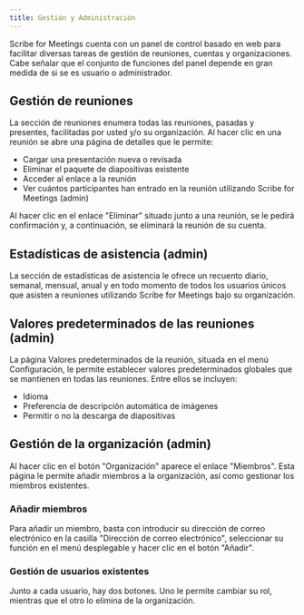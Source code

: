 ```yaml
---
title: Gestión y Administración
---
```


Scribe for Meetings cuenta con un panel de control basado en web para facilitar diversas tareas de gestión de reuniones, cuentas y organizaciones.
Cabe señalar que el conjunto de funciones del panel depende en gran medida de si se es usuario o administrador.

## Gestión de reuniones

La sección de reuniones enumera todas las reuniones, pasadas y presentes, facilitadas por usted y/o su organización. Al hacer clic en una reunión se abre una página de detalles que le permite:
* Cargar una presentación nueva o revisada
* Eliminar el paquete de diapositivas existente
* Acceder al enlace a la reunión
* Ver cuántos participantes han entrado en la reunión utilizando Scribe for Meetings (admin)

Al hacer clic en el enlace "Eliminar" situado junto a una reunión, se le pedirá confirmación y, a continuación, se eliminará la reunión de su cuenta.

## Estadísticas de asistencia (admin)

La sección de estadísticas de asistencia le ofrece un recuento diario, semanal, mensual, anual y en todo momento de todos los usuarios únicos que asisten a reuniones utilizando Scribe for Meetings bajo su organización.

## Valores predeterminados de las reuniones (admin)

La página Valores predeterminados de la reunión, situada en el menú Configuración, le permite establecer valores predeterminados globales que se mantienen en todas las reuniones. Entre ellos se incluyen:
* Idioma
* Preferencia de descripción automática de imágenes
* Permitir o no la descarga de diapositivas

## Gestión de la organización (admin)

Al hacer clic en el botón "Organización" aparece el enlace "Miembros". Esta página le permite añadir miembros a la organización, así como gestionar los miembros existentes.

### Añadir miembros

Para añadir un miembro, basta con introducir su dirección de correo electrónico en la casilla "Dirección de correo electrónico", seleccionar su función en el menú desplegable y hacer clic en el botón "Añadir".

### Gestión de usuarios existentes

Junto a cada usuario, hay dos botones. Uno le permite cambiar su rol, mientras que el otro lo elimina de la organización.